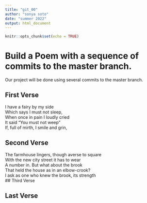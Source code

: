 ```yaml
---
title: "git_00"
author: "sonya soto"
date: "summer 2022"
output: html_document
---
```


```r
knitr::opts_chunk$set(echo = TRUE)
```
# Build a Poem with a sequence of commits to the master branch.
Our project will be done using several commits to the master branch.
<!-- Do not modify or change any text in "!--" bracketed areas such as this --- these are instructions to
you, if you change any of this the git program will notice it and compromise your git merging strategy !-->

## First Verse 
<!--Put the first five lines of a poem by Lewis Carrol in this section!-->
I have a fairy by my side  
Which says I must not sleep,  
When once in pain I loudly cried  
It said "You must not weep"  
If, full of mirth, I smile and grin,  

## Second Verse
<!--Put the first five lines of a poem by Robert Frost here!-->
The farmhouse lingers, though averse to square   
With the new city street it has to wear   
A number in. But what about the brook   
That held the house as in an elbow-crook?   
I ask as one who knew the brook, its strength   
## Third Verse
<!--Put the first two verses of The Walrus and the Carpenter here!-->

## Last Verse
<!--Put a short poem of your choice 8-20 lines,here!-->
